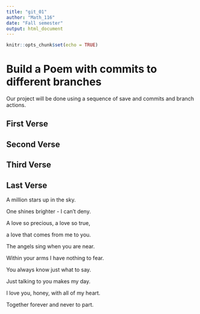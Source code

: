 ```yaml
---
title: "git_01"
author: "Math_116"
date: "Fall semester"
output: html_document
---
```


```r
knitr::opts_chunk$set(echo = TRUE)
```
# Build a Poem with commits to different branches
Our project will be done using a sequence of save and commits and branch actions.
<!-- Do not modify or change any text in "!--" bracketed areas such as this --- these are instructions to
you, if you change any of this the git program will notice it and compromise your git merging strategy !-->

## First Verse 
<!--Put the first five lines of a poem by Lewis Carrol in this section!-->

## Second Verse
<!--Put the first five lines of a poem by Robert Frost here!-->

## Third Verse
<!--Put the first two verses of The Walrus and the Carpenter here!-->

## Last Verse
<!--Put a short poem of your choice 8-20 lines,here!-->
A million stars up in the sky.

One shines brighter - I can't deny.

A love so precious, a love so true,

a love that comes from me to you.

The angels sing when you are near.

Within your arms I have nothing to fear.

You always know just what to say. 

Just talking to you makes my day.

I love you, honey, with all of my heart.

Together forever and never to part.


